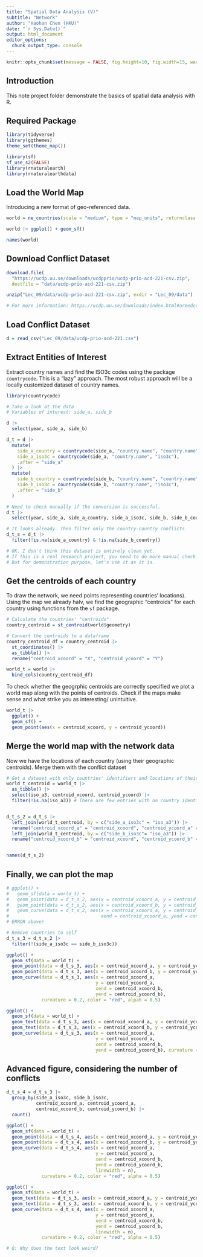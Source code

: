 ---
title: "Spatial Data Analysis (V)"
subtitle: "Network"
author: "Haohan Chen (HKU)"
date: "`r Sys.Date()`"
output: html_document
editor_options: 
  chunk_output_type: console
---

```{r, include=FALSE}
knitr::opts_chunk$set(message = FALSE, fig.height=10, fig.width=15, warning=FALSE)
```

## Introduction

This note project folder demonstrate the basics of spatial data analysis with R.

## Required Package

```{r}
library(tidyverse)
library(ggthemes)
theme_set(theme_map())

library(sf)
sf_use_s2(FALSE)
library(rnaturalearth)
library(rnaturalearthdata)
```

## Load the World Map

Introducing a new format of geo-referenced data.

```{r}
world = ne_countries(scale = "medium", type = "map_units", returnclass = "sf")
```

```{r}
world |> ggplot() + geom_sf()
```

```{r}
names(world)
```

## Download Conflict Dataset

```{r, eval=FALSE}
download.file(
  "https://ucdp.uu.se/downloads/ucdpprio/ucdp-prio-acd-221-csv.zip",
  destfile = "data/ucdp-prio-acd-221-csv.zip")

unzip("Lec_09/data/ucdp-prio-acd-221-csv.zip", exdir = "Lec_09/data")

# For more information: https://ucdp.uu.se/downloads/index.html#armedconflict
```

## Load Conflict Dataset

```{r}
d = read_csv("Lec_09/data/ucdp-prio-acd-221.csv")
```

## Extract Entities of Interest

Extract country names and find the ISO3c codes using the package `countrycode`. This is a "lazy" approach. The most robust approach will be a locally customized dataset of country names.

```{r}
library(countrycode)

# Take a look at the data
# Variables of interest: side_a, side_b

d |>
  select(year, side_a, side_b)

d_t = d |>
  mutate(
    side_a_country = countrycode(side_a, "country.name", "country.name"),
    side_a_iso3c = countrycode(side_a, "country.name", "iso3c"),
    .after = "side_a"
  ) |>
  mutate(
    side_b_country = countrycode(side_b, "country.name", "country.name"),
    side_b_iso3c = countrycode(side_b, "country.name", "iso3c"),
    .after = "side_b"
  )

# Need to check manually if the conversion is successful.
d_t |>
  select(year, side_a, side_a_country, side_a_iso3c, side_b, side_b_country, side_b_iso3c)

# It looks already. Then filter only the country-country conflicts
d_t_s = d_t |>
  filter(!is.na(side_a_country) & !is.na(side_b_country))

# OK. I don't think this dataset is entirely clean yet. 
# If this is a real research project, you need to do more manual check.
# But for demonstration purpose, let's use it as it is.

```

## Get the centroids of each country

To draw the network, we need points representing countries' locations). Using the map we already halv, we find the geographic "centroids" for each country using functions from the `sf` package.

```{r}
# Calculate the countries' "centroids"
country_centroid = st_centroid(world$geometry) 

# Convert the centroids to a dataframe
country_centroid_df = country_centroid |> 
  st_coordinates() |>
  as_tibble() |>
  rename("centroid_xcoord" = "X", "centroid_ycoord" = "Y")

world_t = world |>
  bind_cols(country_centroid_df)

```

To check whether the geogrphic centroids are correctly specified we plot a world map along with the points of centroids. Check if the maps make sense and what strike you as interesting/ unintuitive.

```{r}
world_t |>
  ggplot() +
  geom_sf() +
  geom_point(aes(x = centroid_xcoord, y = centroid_ycoord))
```

## Merge the world map with the network data

Now we have the locations of each country (using their geographic centroids). Merge them with the conflict dataset

```{r}
# Get a dataset with only countries' identifiers and locations of their centroids
world_t_centroid = world_t |>
  as_tibble() |>
  select(iso_a3, centroid_xcoord, centroid_ycoord) |>
  filter(!is.na(iso_a3)) # There are few entries with no country identifiers. We do not need them.


d_t_s_2 = d_t_s |>
  left_join(world_t_centroid, by = c("side_a_iso3c" = "iso_a3")) |>
  rename("centroid_xcoord_a" = "centroid_xcoord", "centroid_ycoord_a" = "centroid_ycoord") |>
  left_join(world_t_centroid, by = c("side_b_iso3c"= "iso_a3")) |>
  rename("centroid_xcoord_b" = "centroid_xcoord", "centroid_ycoord_b" = "centroid_ycoord")


names(d_t_s_2)


```

## Finally, we can plot the map

```{r}
# ggplot() +
#   geom_sf(data = world_t) +
#   geom_point(data = d_t_s_2, aes(x = centroid_xcoord_a, y = centroid_ycoord_a)) +
#   geom_point(data = d_t_s_2, aes(x = centroid_xcoord_b, y = centroid_ycoord_b)) +
#   geom_curve(data = d_t_s_2, aes(x = centroid_xcoord_a, y = centroid_ycoord_a,
#                                  xend = centroid_xcoord_a, yend = centroid_ycoord_b))
# ERROR above!

# Remove countries to self
d_t_s_3 = d_t_s_2 |>
  filter(!(side_a_iso3c == side_b_iso3c))

ggplot() +
  geom_sf(data = world_t) +
  geom_point(data = d_t_s_3, aes(x = centroid_xcoord_a, y = centroid_ycoord_a)) +
  geom_point(data = d_t_s_3, aes(x = centroid_xcoord_b, y = centroid_ycoord_b)) +
  geom_curve(data = d_t_s_3, aes(x = centroid_xcoord_a, 
                                 y = centroid_ycoord_a,
                                 xend = centroid_xcoord_b, 
                                 yend = centroid_ycoord_b), 
             curvature = 0.2, color = "red", alpah = 0.5)

ggplot() +
  geom_sf(data = world_t) +
  geom_text(data = d_t_s_3, aes(x = centroid_xcoord_a, y = centroid_ycoord_a, label = side_a_iso3c)) +
  geom_text(data = d_t_s_3, aes(x = centroid_xcoord_b, y = centroid_ycoord_b, label = side_b_iso3c)) +
  geom_curve(data = d_t_s_3, aes(x = centroid_xcoord_a, 
                                 y = centroid_ycoord_a,
                                 xend = centroid_xcoord_b, 
                                 yend = centroid_ycoord_b), curvature = 0.2, color = "red", alpah = 0.5)

```

## Advanced figure, considering the number of conflicts

```{r}
d_t_s_4 = d_t_s_3 |>
  group_by(side_a_iso3c, side_b_iso3c, 
           centroid_xcoord_a, centroid_ycoord_a, 
           centroid_xcoord_b, centroid_ycoord_b) |>
  count()

ggplot() +
  geom_sf(data = world_t) +
  geom_point(data = d_t_s_4, aes(x = centroid_xcoord_a, y = centroid_ycoord_a)) +
  geom_point(data = d_t_s_4, aes(x = centroid_xcoord_b, y = centroid_ycoord_b)) +
  geom_curve(data = d_t_s_4, aes(x = centroid_xcoord_a, 
                                 y = centroid_ycoord_a,
                                 xend = centroid_xcoord_b, 
                                 yend = centroid_ycoord_b,
                                 linewidth = n), 
             curvature = 0.2, color = "red", alpha = 0.5)

ggplot() +
  geom_sf(data = world_t) +
  geom_text(data = d_t_s_3, aes(x = centroid_xcoord_a, y = centroid_ycoord_a, label = side_a_iso3c)) +
  geom_text(data = d_t_s_3, aes(x = centroid_xcoord_b, y = centroid_ycoord_b, label = side_b_iso3c)) +
  geom_curve(data = d_t_s_4, aes(x = centroid_xcoord_a, 
                                 y = centroid_ycoord_a,
                                 xend = centroid_xcoord_b, 
                                 yend = centroid_ycoord_b,
                                 linewidth = n), 
             curvature = 0.2, color = "red", alpha = 0.5)

# Q: Why does the text look weird?

```
